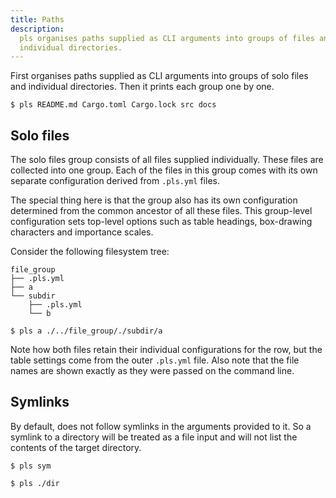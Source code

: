 ```yaml
---
title: Paths
description:
  pls organises paths supplied as CLI arguments into groups of files and
  individual directories.
---
```




First <Pls /> organises paths supplied as CLI arguments into groups of solo
files and individual directories. Then it prints each group one by one.

```console
$ pls README.md Cargo.toml Cargo.lock src docs
```

<FilesAndDirs />

## Solo files

The solo files group consists of all files supplied individually. These files
are collected into one group. Each of the files in this group comes with its own
separate configuration derived from `.pls.yml` files.

The special thing here is that the group also has its own configuration
determined from the common ancestor of all these files. This group-level
configuration sets top-level options such as table headings, box-drawing
characters and importance scales.

Consider the following filesystem tree:

```
file_group
├── .pls.yml
├── a
└── subdir
    ├── .pls.yml
    └── b
```

<Tabs>
  <TabItem label="file_group/.pls.yml">
    <OuterConf />
  </TabItem>
  <TabItem label="file_group/subdir/.pls.yml">
    <InnerConf />
  </TabItem>
</Tabs>

```console
$ pls a ./../file_group/./subdir/a
```

<FileGroup />

Note how both files retain their individual configurations for the row, but the
table settings come from the outer `.pls.yml` file. Also note that the file
names are shown exactly as they were passed on the command line.

## Symlinks

By default, <Pls /> does not follow symlinks in the arguments provided to it. So
a symlink to a directory will be treated as a file input and will not list the
contents of the target directory.

```console
$ pls sym
```

<Symlinks />

```console
$ pls ./dir
```

<Destination />
